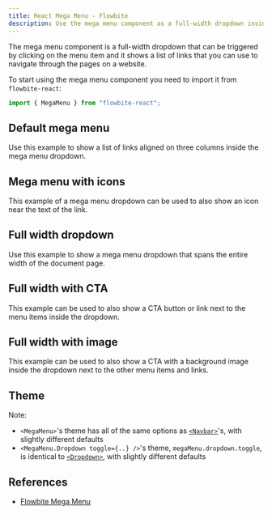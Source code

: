 ---
title: React Mega Menu - Flowbite
description: Use the mega menu component as a full-width dropdown inside the navbar to show a list of menu items based on multiple sizes, variants, and styles.
---

The mega menu component is a full-width dropdown that can be triggered by clicking on the menu item and it shows a list of links that you can use to navigate through the pages on a website.

To start using the mega menu component you need to import it from `flowbite-react`:

```jsx
import { MegaMenu } from "flowbite-react";
```

## Default mega menu

Use this example to show a list of links aligned on three columns inside the mega menu dropdown.

<Example name="megaMenu.root" />

## Mega menu with icons

This example of a mega menu dropdown can be used to also show an icon near the text of the link.

<Example name="megaMenu.icons" />

## Full width dropdown

Use this example to show a mega menu dropdown that spans the entire width of the document page.

<Example name="megaMenu.fullWidth" />

## Full width with CTA

This example can be used to also show a CTA button or link next to the menu items inside the dropdown.

<Example name="megaMenu.fullWidthCTA" />

## Full width with image

This example can be used to also show a CTA with a background image inside the dropdown next to the other menu items and links.

<Example name="megaMenu.fullWidthImage" />

## Theme

Note:

- `<MegaMenu>`'s theme has all of the same options as [`<Navbar>`](https://flowbite-react.com/docs/components/navbar)'s, with slightly different defaults
- `<MegaMenu.Dropdown toggle={..} />`'s theme, `megaMenu.dropdown.toggle`, is identical to [`<Dropdown>`](https://flowbite-react.com/docs/components/dropdown), with slightly different defaults

<Theme name="megaMenu" />

## References

- [Flowbite Mega Menu](https://flowbite.com/docs/components/mega-menu/)
